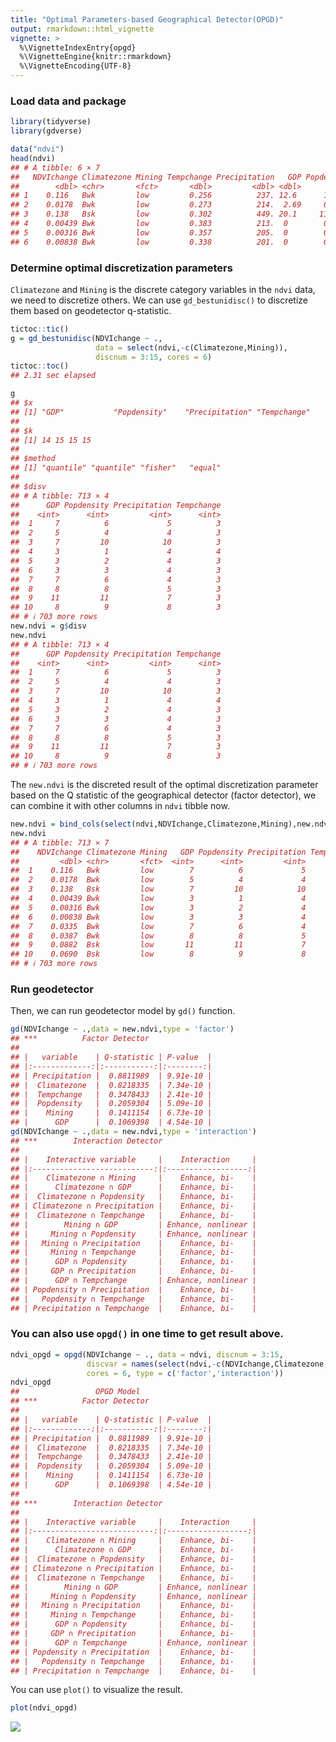 ---
title: "Optimal Parameters-based Geographical Detector(OPGD)"
output: rmarkdown::html_vignette
vignette: >
  %\VignetteIndexEntry{opgd}
  %\VignetteEngine{knitr::rmarkdown}
  %\VignetteEncoding{UTF-8}
---



### Load data and package


``` r
library(tidyverse)
library(gdverse)

data("ndvi")
head(ndvi)
## # A tibble: 6 × 7
##   NDVIchange Climatezone Mining Tempchange Precipitation   GDP Popdensity
##        <dbl> <chr>       <fct>       <dbl>         <dbl> <dbl>      <dbl>
## 1    0.116   Bwk         low         0.256          237. 12.6      1.45  
## 2    0.0178  Bwk         low         0.273          214.  2.69     0.801 
## 3    0.138   Bsk         low         0.302          449. 20.1     11.5   
## 4    0.00439 Bwk         low         0.383          213.  0        0.0462
## 5    0.00316 Bwk         low         0.357          205.  0        0.0748
## 6    0.00838 Bwk         low         0.338          201.  0        0.549
```

### Determine optimal discretization parameters

`Climatezone` and `Mining` is the discrete category variables in the `ndvi` data, we need to discretize others. We can use `gd_bestunidisc()` to discretize them based on geodetector q-statistic.


``` r
tictoc::tic()
g = gd_bestunidisc(NDVIchange ~ .,
                   data = select(ndvi,-c(Climatezone,Mining)),
                   discnum = 3:15, cores = 6)
tictoc::toc()
## 2.31 sec elapsed
```


``` r
g
## $x
## [1] "GDP"           "Popdensity"    "Precipitation" "Tempchange"   
## 
## $k
## [1] 14 15 15 15
## 
## $method
## [1] "quantile" "quantile" "fisher"   "equal"   
## 
## $disv
## # A tibble: 713 × 4
##      GDP Popdensity Precipitation Tempchange
##    <int>      <int>         <int>      <int>
##  1     7          6             5          3
##  2     5          4             4          3
##  3     7         10            10          3
##  4     3          1             4          4
##  5     3          2             4          3
##  6     3          3             4          3
##  7     7          6             4          3
##  8     8          8             5          3
##  9    11         11             7          3
## 10     8          9             8          3
## # ℹ 703 more rows
new.ndvi = g$disv
new.ndvi
## # A tibble: 713 × 4
##      GDP Popdensity Precipitation Tempchange
##    <int>      <int>         <int>      <int>
##  1     7          6             5          3
##  2     5          4             4          3
##  3     7         10            10          3
##  4     3          1             4          4
##  5     3          2             4          3
##  6     3          3             4          3
##  7     7          6             4          3
##  8     8          8             5          3
##  9    11         11             7          3
## 10     8          9             8          3
## # ℹ 703 more rows
```

The `new.ndvi` is the discreted result of the optimal discretization parameter based on the Q statistic of the geographical detector (factor detector), we can combine it with other columns in `ndvi` tibble now.


``` r
new.ndvi = bind_cols(select(ndvi,NDVIchange,Climatezone,Mining),new.ndvi)
new.ndvi
## # A tibble: 713 × 7
##    NDVIchange Climatezone Mining   GDP Popdensity Precipitation Tempchange
##         <dbl> <chr>       <fct>  <int>      <int>         <int>      <int>
##  1    0.116   Bwk         low        7          6             5          3
##  2    0.0178  Bwk         low        5          4             4          3
##  3    0.138   Bsk         low        7         10            10          3
##  4    0.00439 Bwk         low        3          1             4          4
##  5    0.00316 Bwk         low        3          2             4          3
##  6    0.00838 Bwk         low        3          3             4          3
##  7    0.0335  Bwk         low        7          6             4          3
##  8    0.0387  Bwk         low        8          8             5          3
##  9    0.0882  Bsk         low       11         11             7          3
## 10    0.0690  Bsk         low        8          9             8          3
## # ℹ 703 more rows
```

### Run geodetector

Then, we can run geodetector model by `gd()` function.


``` r
gd(NDVIchange ~ .,data = new.ndvi,type = 'factor')
## ***          Factor Detector            
## 
## |   variable    | Q-statistic | P-value  |
## |:-------------:|:-----------:|:--------:|
## | Precipitation |  0.8811989  | 9.91e-10 |
## |  Climatezone  |  0.8218335  | 7.34e-10 |
## |  Tempchange   |  0.3478433  | 2.41e-10 |
## |  Popdensity   |  0.2059304  | 5.09e-10 |
## |    Mining     |  0.1411154  | 6.73e-10 |
## |      GDP      |  0.1069398  | 4.54e-10 |
gd(NDVIchange ~ .,data = new.ndvi,type = 'interaction')
## ***        Interaction Detector         
## 
## |    Interactive variable     |    Interaction     |
## |:---------------------------:|:------------------:|
## |    Climatezone ∩ Mining     |    Enhance, bi-    |
## |      Climatezone ∩ GDP      |    Enhance, bi-    |
## |  Climatezone ∩ Popdensity   |    Enhance, bi-    |
## | Climatezone ∩ Precipitation |    Enhance, bi-    |
## |  Climatezone ∩ Tempchange   |    Enhance, bi-    |
## |        Mining ∩ GDP         | Enhance, nonlinear |
## |     Mining ∩ Popdensity     | Enhance, nonlinear |
## |   Mining ∩ Precipitation    |    Enhance, bi-    |
## |     Mining ∩ Tempchange     |    Enhance, bi-    |
## |      GDP ∩ Popdensity       |    Enhance, bi-    |
## |     GDP ∩ Precipitation     |    Enhance, bi-    |
## |      GDP ∩ Tempchange       | Enhance, nonlinear |
## | Popdensity ∩ Precipitation  |    Enhance, bi-    |
## |   Popdensity ∩ Tempchange   |    Enhance, bi-    |
## | Precipitation ∩ Tempchange  |    Enhance, bi-    |
```

### You can also use `opgd()` in one time to get result above.


``` r
ndvi_opgd = opgd(NDVIchange ~ ., data = ndvi, discnum = 3:15,
                 discvar = names(select(ndvi,-c(NDVIchange,Climatezone,Mining))),
                 cores = 6, type = c('factor','interaction'))
ndvi_opgd
##                 OPGD Model                  
## ***          Factor Detector            
## 
## |   variable    | Q-statistic | P-value  |
## |:-------------:|:-----------:|:--------:|
## | Precipitation |  0.8811989  | 9.91e-10 |
## |  Climatezone  |  0.8218335  | 7.34e-10 |
## |  Tempchange   |  0.3478433  | 2.41e-10 |
## |  Popdensity   |  0.2059304  | 5.09e-10 |
## |    Mining     |  0.1411154  | 6.73e-10 |
## |      GDP      |  0.1069398  | 4.54e-10 |
## 
## ***        Interaction Detector         
## 
## |    Interactive variable     |    Interaction     |
## |:---------------------------:|:------------------:|
## |    Climatezone ∩ Mining     |    Enhance, bi-    |
## |      Climatezone ∩ GDP      |    Enhance, bi-    |
## |  Climatezone ∩ Popdensity   |    Enhance, bi-    |
## | Climatezone ∩ Precipitation |    Enhance, bi-    |
## |  Climatezone ∩ Tempchange   |    Enhance, bi-    |
## |        Mining ∩ GDP         | Enhance, nonlinear |
## |     Mining ∩ Popdensity     | Enhance, nonlinear |
## |   Mining ∩ Precipitation    |    Enhance, bi-    |
## |     Mining ∩ Tempchange     |    Enhance, bi-    |
## |      GDP ∩ Popdensity       |    Enhance, bi-    |
## |     GDP ∩ Precipitation     |    Enhance, bi-    |
## |      GDP ∩ Tempchange       | Enhance, nonlinear |
## | Popdensity ∩ Precipitation  |    Enhance, bi-    |
## |   Popdensity ∩ Tempchange   |    Enhance, bi-    |
## | Precipitation ∩ Tempchange  |    Enhance, bi-    |
```

You can use `plot()` to visualize the result.


``` r
plot(ndvi_opgd)
```

![](../man/figures/opgd/opgd_plot-1.png)
